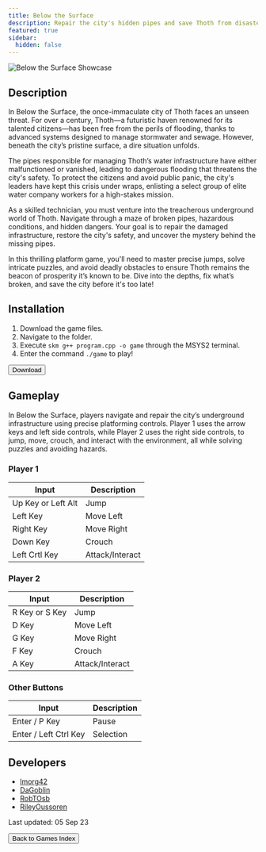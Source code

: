 ```yaml
---
title: Below the Surface
description: Repair the city's hidden pipes and save Thoth from disaster in this thrilling platform adventure!
featured: true
sidebar:
  hidden: false
---
```


![Below the Surface Showcase](/gifs/games-showcase/below-the-surface-showcase.gif)

## Description

In Below the Surface, the once-immaculate city of Thoth faces an unseen threat. For over a century, Thoth—a futuristic haven renowned for its talented citizens—has been free from the perils of flooding, thanks to advanced systems designed to manage stormwater and sewage. However, beneath the city’s pristine surface, a dire situation unfolds.

The pipes responsible for managing Thoth’s water infrastructure have either malfunctioned or vanished, leading to dangerous flooding that threatens the city's safety. To protect the citizens and avoid public panic, the city's leaders have kept this crisis under wraps, enlisting a select group of elite water company workers for a high-stakes mission.

As a skilled technician, you must venture into the treacherous underground world of Thoth. Navigate through a maze of broken pipes, hazardous conditions, and hidden dangers. Your goal is to repair the damaged infrastructure, restore the city's safety, and uncover the mystery behind the missing pipes.

In this thrilling platform game, you'll need to master precise jumps, solve intricate puzzles, and avoid deadly obstacles to ensure Thoth remains the beacon of prosperity it’s known to be. Dive into the depths, fix what’s broken, and save the city before it's too late!

## Installation

1. Download the game files.
2. Navigate to the folder.
3. Execute `skm g++ program.cpp -o game` through the MSYS2 terminal.
4. Enter the command `./game` to play!

<div class="centered-button-container">
  <button
    class="custom-button"
    onclick="window.open('https://download-directory.github.io?url=https://github.com/thoth-tech/arcade-games/tree/main/games/BelowTheSurface', '_blank')">
    Download
  </button>
</div>

## Gameplay

In Below the Surface, players navigate and repair the city’s underground infrastructure using precise platforming controls. Player 1 uses the arrow keys and left side controls, while Player 2 uses the right side controls, to jump, move, crouch, and interact with the environment, all while solving puzzles and avoiding hazards.

### **Player 1**   

| Input | Description |     
| --- | ----------- |   
| Up Key or Left Alt| Jump |          
| Left Key | Move Left |
| Right Key | Move Right |          
| Down Key | Crouch |
| Left Crtl Key | Attack/Interact |

### **Player 2**  

| Input | Description |     
| --- | ----------- |   
| R Key or S Key| Jump |          
| D Key | Move Left |
| G Key | Move Right |          
| F Key | Crouch |
| A Key | Attack/Interact |

### **Other Buttons**

| Input | Description |     
| --- | ----------- |   
| Enter / P Key | Pause |          
| Enter / Left Ctrl Key | Selection |

## Developers
- [lmorg42](https://github.com/lmorg42) 
- [DaGoblin](https://github.com/DaGoblin)
- [RobTOsb](https://github.com/RobTOsb)
- [RileyOussoren](https://github.com/RileyOussoren)

Last updated: 05 Sep 23

<div class="centered-button-container">
  <button
    class="custom-button"
    onclick="location.href='/games'">
    Back to Games Index
  </button>
</div>